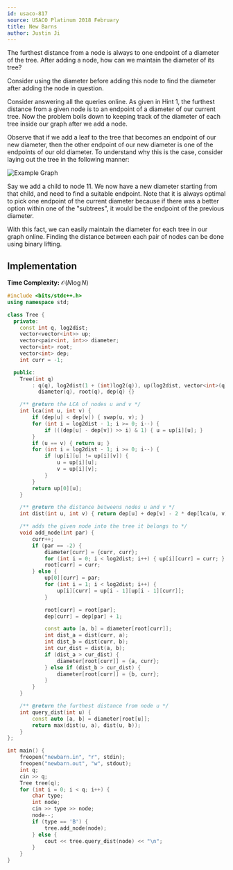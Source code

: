 ```yaml
---
id: usaco-817
source: USACO Platinum 2018 February
title: New Barns
author: Justin Ji
---
```


<Spoiler title = "Hint 1">

The furthest distance from a node is always to one endpoint of a diameter of
the tree. After adding a node, how can we maintain the diameter of its tree?

</Spoiler>

<Spoiler title = "Answer to Hint 1">

Consider using the diameter before adding this node to find the diameter after
adding the node in question.

</Spoiler>

<Spoiler title = "Explanation">

Consider answering all the queries online. As given in Hint 1, the furthest
distance from a given node is to an endpoint of a diameter of our current tree.
Now the problem boils down to keeping track of the diameter of each tree inside
our graph after we add a node.

Observe that if we add a leaf to the tree that becomes an endpoint of our
new diameter, then the other endpoint of our new diameter is one of the endpoints
of our old diameter. To understand why this is the case, consider laying out
the tree in the following manner:

![Example Graph](usaco-817/diameter.png)

Say we add a child to node 11. We now have a new diameter starting from that
child, and need to find a suitable endpoint. Note that it is always optimal
to pick one endpoint of the current diameter because if there was a better
option within one of the "subtrees", it would be the endpoint of the previous
diameter.

With this fact, we can easily maintain the diameter for each tree in our graph
online. Finding the distance between each pair of nodes can be done using binary
lifting.

## Implementation

**Time Complexity:** $\mathcal{O}(N\log{N})$

<LanguageSection>
<CPPSection>

```cpp
#include <bits/stdc++.h>
using namespace std;

class Tree {
  private:
	const int q, log2dist;
	vector<vector<int>> up;
	vector<pair<int, int>> diameter;
	vector<int> root;
	vector<int> dep;
	int curr = -1;

  public:
	Tree(int q)
	    : q(q), log2dist(1 + (int)log2(q)), up(log2dist, vector<int>(q)),
	      diameter(q), root(q), dep(q) {}

	/** @return the LCA of nodes u and v */
	int lca(int u, int v) {
		if (dep[u] < dep[v]) { swap(u, v); }
		for (int i = log2dist - 1; i >= 0; i--) {
			if (((dep[u] - dep[v]) >> i) & 1) { u = up[i][u]; }
		}
		if (u == v) { return u; }
		for (int i = log2dist - 1; i >= 0; i--) {
			if (up[i][u] != up[i][v]) {
				u = up[i][u];
				v = up[i][v];
			}
		}
		return up[0][u];
	}

	/** @return the distance betweens nodes u and v */
	int dist(int u, int v) { return dep[u] + dep[v] - 2 * dep[lca(u, v)]; }

	/** adds the given node into the tree it belongs to */
	void add_node(int par) {
		curr++;
		if (par == -2) {
			diameter[curr] = {curr, curr};
			for (int i = 0; i < log2dist; i++) { up[i][curr] = curr; }
			root[curr] = curr;
		} else {
			up[0][curr] = par;
			for (int i = 1; i < log2dist; i++) {
				up[i][curr] = up[i - 1][up[i - 1][curr]];
			}

			root[curr] = root[par];
			dep[curr] = dep[par] + 1;

			const auto [a, b] = diameter[root[curr]];
			int dist_a = dist(curr, a);
			int dist_b = dist(curr, b);
			int cur_dist = dist(a, b);
			if (dist_a > cur_dist) {
				diameter[root[curr]] = {a, curr};
			} else if (dist_b > cur_dist) {
				diameter[root[curr]] = {b, curr};
			}
		}
	}

	/** @return the furthest distance from node u */
	int query_dist(int u) {
		const auto [a, b] = diameter[root[u]];
		return max(dist(u, a), dist(u, b));
	}
};

int main() {
	freopen("newbarn.in", "r", stdin);
	freopen("newbarn.out", "w", stdout);
	int q;
	cin >> q;
	Tree tree(q);
	for (int i = 0; i < q; i++) {
		char type;
		int node;
		cin >> type >> node;
		node--;
		if (type == 'B') {
			tree.add_node(node);
		} else {
			cout << tree.query_dist(node) << "\n";
		}
	}
}
```

</CPPSection>
</LanguageSection>

</Spoiler>
